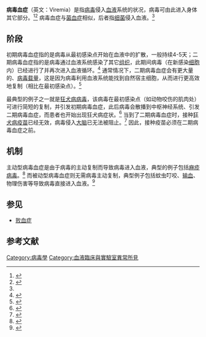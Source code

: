 {{medical}}
'''病毒血症'''（英文：Viremia）是指[[病毒|病毒]]侵入[[血液|血液]]系统的状况，病毒可由此进入身体其它部分。<ref>{{Cite web|title=Viremia - an overview|url=https://www.sciencedirect.com/topics/medicine-and-dentistry/viremia|accessdate=2021-04-01|work=|publisher=ScienceDirect|language=en|archive-date=2021-10-20|archive-url=https://web.archive.org/web/20211020233724/https://www.sciencedirect.com/topics/medicine-and-dentistry/viremia|dead-url=no}}</ref><ref name=":0">{{Cite web|title=Definition of Viremia|url=https://www.medicinenet.com/viremia/definition.htm|accessdate=2021-04-01|work=MedicineNet|language=en|archive-date=2021-04-21|archive-url=https://web.archive.org/web/20210421043624/https://www.medicinenet.com/viremia/definition.htm|dead-url=no}}</ref> 病毒血症与[[菌血症|菌血症]]相似，后者指[[细菌|细菌]]侵入血液。<ref name=":0" />

== 阶段 ==
初期病毒血症指的是病毒从最初感染点开始在血液中的扩散，一般持续4-5天；二期病毒血症指的是病毒通过血液系统感染了其它[[组织_(生物学)|组织]]，此期间病毒（在新感染[[细胞|细胞]]内）已经进行了{{le|病毒复制|Viral replication}}并再次进入血液循环。<ref>{{Cite web|title=Mechanisms of Infection and Spread of Viruses through the Body|url=http://csmbio.csm.jmu.edu/biology/virology/Viral%20Spread/spread.html|accessdate=2021-04-01|work=|publisher=[[詹姆斯·麦迪逊大学|詹姆斯·麦迪逊大学]]|language=en|archive-date=2016-07-08|archive-url=https://web.archive.org/web/20160708082149/http://csmbio.csm.jmu.edu/biology/virology/Viral%20Spread/spread.html|dead-url=no}}</ref> 通常情况下，二期病毒血症会有更大量的{{le|病毒排出|Viral shedding}}、[[病毒载量|病毒载量]]，这是因为病毒利用血液系统能找到自然宿主细胞，从而进行更高效地复制（相比在最初感染点）。<ref>{{cite journal|title=Antibody responses to the hepatitis C virus E2 protein: relationship to viraemia and prevalence in anti-HCV seronegative subjects|date=Jan 1997|journal=J Med Virol|issue=1|doi=10.1002/(sici)1096-9071(199701)51:1<1::aid-jmv1>3.3.co;2-3|volume=51|pages=1–5|pmid=8986942|vauthors=Cerino A, Bissolati M, Cividini A, Nicosia A, Esumi M, Hayashi N, Mizuno K, Slobbe R, Oudshoorn P, Silini E, Asti M, Mondelli MU}}</ref>

最典型的例子之一就是[[狂犬病病毒|狂犬病病毒]]，该病毒在最初感染点（如动物咬伤的肌肉处）可进行简短的复制，并引发初期病毒血症，此后病毒会散播到中枢神经系统、引发二期病毒血症，而患者也开始出现狂犬病症状。<ref>{{cite journal|title=Viral RNA in the bloodstream suggests viremia occurs in clinically ill rabies-infected mice|url=https://zenodo.org/record/1259445|date=Mar 2006|journal=Virus Res.|issue=1–2|doi=10.1016/j.virusres.2005.09.004|volume=116|pages=114–8|type=Submitted manuscript|pmid=16242805|vauthors=Lodmell DL, Dimcheff DE, Ewalt LC|access-date=2021-04-01|archive-date=2020-07-09|archive-url=https://web.archive.org/web/20200709044315/https://zenodo.org/record/1259445|dead-url=no}}</ref> 当到了二期病毒血症时，接种[[狂犬病疫苗|狂犬病疫苗]]已经无效，病毒侵入[[大脑|大脑]]已无法被阻止。<ref>{{cite journal|title=Viraemia in rabies|date=Jul 1982|journal=Acta Virol|issue=4|volume=26|page=301|vauthors=Gribencha SV, Barinsky IF}}</ref> 因此，接种疫苗必须在二期病毒血症之前。

== 机制 ==
主动型病毒血症是由于病毒的主动复制而导致病毒进入血液，典型的例子包括[[麻疹病毒|麻疹病毒]]。<ref>{{Cite journal|title=Antigen-Specific B-Cell Responses to Porcine Reproductive and Respiratory Syndrome Virus Infection|url=https://www.ncbi.nlm.nih.gov/pmc/articles/PMC2224379/|last=Mulupuri|first=Prasad|last2=Zimmerman|first2=Jeffrey J.|date=2008-1|journal=Journal of Virology|issue=1|doi=10.1128/JVI.01023-07|volume=82|pages=358–370|issn=0022-538X|pmc=2224379|pmid=17942527|last3=Hermann|first3=Joseph|last4=Johnson|first4=Craig R.|last5=Cano|first5=Jean Paul|last6=Yu|first6=Wanqin|last7=Dee|first7=Scott A.|last8=Murtaugh|first8=Michael P.}}</ref> 而被动型病毒血症则无需病毒主动复制，典型例子包括蚊虫叮咬、[[输血|输血]]、物理伤害等导致病毒直接进入血液。<ref>{{cite journal|title=Epitope determinants of a chimpanzee dengue virus type 4 (DENV-4)-neutralizing antibody and protection against DENV-4 challenge in mice and rhesus monkeys by passively transferred humanized antibody|url=https://archive.org/details/sim_journal-of-virology_2007-12_81_23/page/12766|date=Dec 2007|journal=J Virol|issue=23|doi=10.1128/jvi.01420-07|volume=81|pages=12766–74|pmc=2169078|pmid=17881450|vauthors=Lai CJ, Goncalvez AP, Men R, Wernly C, Donau O, Engle RE, Purcell RH}}</ref>

== 参见 ==
* [[敗血症|败血症]]

== 参考文献 ==
{{Reflist}}

[[Category:病毒學|Category:病毒學]]
[[Category:血液臨床與實驗室異常所見|Category:血液臨床與實驗室異常所見]]